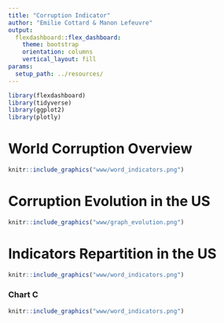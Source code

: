 ```yaml
---
title: "Corruption Indicator"
author: "Emilie Cottard & Manon Lefeuvre"
output: 
  flexdashboard::flex_dashboard:
    theme: bootstrap
    orientation: columns
    vertical_layout: fill
params:
  setup_path: ../resources/
---
```


<style>                     
.navbar {
  background-color:#46ACC8;
  border-color:#46ACC8;
}
.navbar-brand {
color:black!important;
}


</style>   


```r
library(flexdashboard)
library(tidyverse)
library(ggplot2)
library(plotly)
```

# World Corruption Overview 

```r
knitr::include_graphics("www/word_indicators.png")

```


# Corruption Evolution in the US

```r
knitr::include_graphics("www/graph_evolution.png")

```

# Indicators Repartition in the US

```r
knitr::include_graphics("www/word_indicators.png")

```



### Chart C

```r
knitr::include_graphics("www/word_indicators.png")

```

